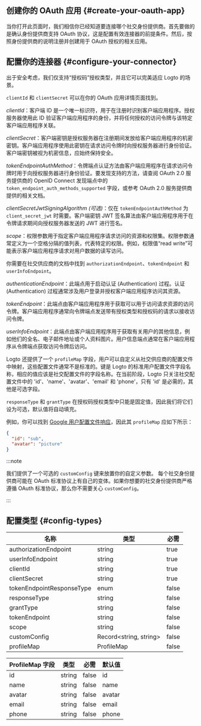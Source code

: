 ## 创建你的 OAuth 应用 \{#create-your-oauth-app}

当你打开此页面时，我们相信你已经知道要连接哪个社交身份提供商。首先要做的是确认身份提供商支持 OAuth 协议，这是配置有效连接器的前提条件。然后，按照身份提供商的说明注册并创建用于 OAuth 授权的相关应用。

## 配置你的连接器 \{#configure-your-connector}

出于安全考虑，我们仅支持“授权码”授权类型，并且它可以完美适应 Logto 的场景。

`clientId` 和 `clientSecret` 可以在你的 OAuth 应用详情页面找到。

_clientId_：客户端 ID 是一个唯一标识符，用于在注册时识别客户端应用程序。授权服务器使用此 ID 验证客户端应用程序的身份，并将任何授权的访问令牌与该特定客户端应用程序关联。

_clientSecret_：客户端密钥是授权服务器在注册期间发放给客户端应用程序的机密密钥。客户端应用程序使用此密钥在请求访问令牌时向授权服务器进行身份验证。客户端密钥被视为机密信息，应始终保持安全。

_tokenEndpointAuthMethod_：令牌端点认证方法由客户端应用程序在请求访问令牌时用于向授权服务器进行身份验证。要发现支持的方法，请查阅 OAuth 2.0 服务提供商的 OpenID Connect 发现端点中的 `token_endpoint_auth_methods_supported` 字段，或参考 OAuth 2.0 服务提供商提供的相关文档。

_clientSecretJwtSigningAlgorithm (可选)_：仅在 `tokenEndpointAuthMethod` 为 `client_secret_jwt` 时需要。客户端密钥 JWT 签名算法由客户端应用程序用于在令牌请求期间向授权服务器发送的 JWT 进行签名。

_scope_：权限参数用于指定客户端应用程序请求访问的资源和权限集。权限参数通常定义为一个空格分隔的值列表，代表特定的权限。例如，权限值“read write”可能表示客户端应用程序请求对用户数据的读写访问。

你需要在社交供应商的文档中找到 `authorizationEndpoint`、`tokenEndpoint` 和 `userInfoEndpoint`。

_authenticationEndpoint_：此端点用于启动认证 (Authentication) 过程。认证 (Authentication) 过程通常涉及用户登录并授权客户端应用程序访问其资源。

_tokenEndpoint_：此端点由客户端应用程序用于获取可以用于访问请求资源的访问令牌。客户端应用程序通常向令牌端点发送带有授权类型和授权码的请求以接收访问令牌。

_userInfoEndpoint_：此端点由客户端应用程序用于获取有关用户的其他信息，例如他们的全名、电子邮件地址或个人资料图片。用户信息端点通常在客户端应用程序从令牌端点获取访问令牌后访问。

Logto 还提供了一个 `profileMap` 字段，用户可以自定义从社交供应商的配置文件中映射，这些配置文件通常不是标准的。键是 Logto 的标准用户配置文件字段名称，相应的值应该是社交配置文件的字段名称。在当前阶段，Logto 只关注社交配置文件中的 'id'、'name'、'avatar'、'email' 和 'phone'，只有 'id' 是必需的，其他是可选字段。

`responseType` 和 `grantType` 在授权码授权类型中只能是固定值，因此我们将它们设为可选，默认值将自动填充。

例如，你可以找到 [Google 用户配置文件响应](https://developers.google.com/identity/openid-connect/openid-connect#an-id-tokens-payload)，因此其 `profileMap` 应如下所示：

```json
{
  "id": "sub",
  "avatar": "picture"
}
```

:::note

我们提供了一个可选的 `customConfig` 键来放置你的自定义参数。
每个社交身份提供商可能在 OAuth 标准协议上有自己的变体。如果你想要的社交身份提供商严格遵循 OAuth 标准协议，那么你不需要关心 `customConfig`。

:::

## 配置类型 \{#config-types}

| 名称                      | 类型                    | 必需  |
| ------------------------- | ----------------------- | ----- |
| authorizationEndpoint     | string                  | true  |
| userInfoEndpoint          | string                  | true  |
| clientId                  | string                  | true  |
| clientSecret              | string                  | true  |
| tokenEndpointResponseType | enum                    | false |
| responseType              | string                  | false |
| grantType                 | string                  | false |
| tokenEndpoint             | string                  | false |
| scope                     | string                  | false |
| customConfig              | Record\<string, string> | false |
| profileMap                | ProfileMap              | false |

| ProfileMap 字段 | 类型   | 必需  | 默认值 |
| --------------- | ------ | ----- | ------ |
| id              | string | false | id     |
| name            | string | false | name   |
| avatar          | string | false | avatar |
| email           | string | false | email  |
| phone           | string | false | phone  |
